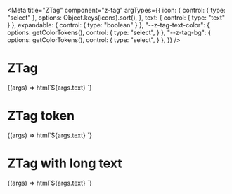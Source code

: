 
<Meta
  title="ZTag"
  component="z-tag"
  argTypes={{
    icon: { control: { type: "select" }, options: Object.keys(icons).sort(), },
    text: { control: { type: "text" } },
    expandable: { control: { type: "boolean" } },
    "--z-tag-text-color": {
      options: getColorTokens(),
      control: {
        type: "select",
      }
    },
    "--z-tag-bg": {
      options: getColorTokens(),
      control: {
        type: "select",
      }
    },
  }}
/>

# ZTag

<Canvas>
  <Story
    name="ZTag-sample"
    args={{
      text: "In progress",
      expandable: false,
    }}
  >
    {(args) => html`<z-tag icon="gear" expandable=${args.expandable}
      >${args.text}
    </z-tag>`}
  </Story>
</Canvas>

# ZTag token

<Canvas>
  <Story
    name="ZTag-token"
    args={{
      icon: "gear",
      text: "In progress",
      expandable: false,
      "--z-tag-text-color": "",
      "--z-tag-bg": "",
    }}
  >
    {(args) => html`<z-tag
      style="--z-tag-text-color: var(${args["--z-tag-text-color"]}); --z-tag-bg: var(${args["--z-tag-bg"]})"
      .icon=${args.icon}
      .expandable=${args.expandable}
      >${args.text}
    </z-tag>`}
  </Story>
</Canvas>

# ZTag with long text

<Canvas>
  <Story
    name="ZTag-with-long-text"
    args={{
      icon: "gear",
      text: "In progress testo lungo molto lungo lungo lungo lungo lungolungo lungolungo",
      expandable: false,
      "--z-tag-text-color": "",
      "--z-tag-bg": "",
    }}
  >
    {(args) => html`<z-tag
      style="--z-tag-text-color: var(${args["--z-tag-text-color"]}); --z-tag-bg: var(${args["--z-tag-bg"]}); max-width: 500px;"
      .icon=${args.icon}
      .expandable=${args.expandable}
      >${args.text}
    </z-tag>`}
  </Story>
</Canvas>

<ArgsTable of="z-tag" />
